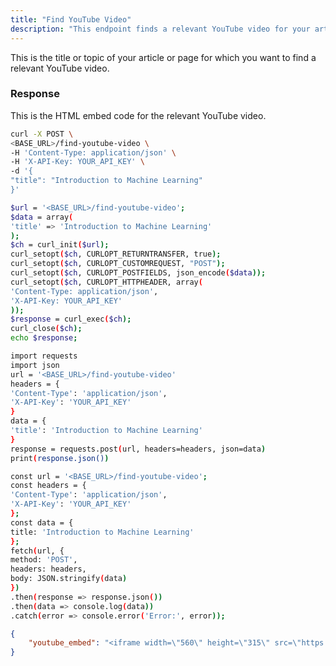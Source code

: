 ```yaml
---
title: "Find YouTube Video"
description: "This endpoint finds a relevant YouTube video for your article or page."
---
```


<ParamField body="title" type="string">
    This is the title or topic of your article or page for which you want to find a relevant YouTube video.
</ParamField>

### Response

<ResponseField name="youtube_embed" type="string">
    This is the HTML embed code for the relevant YouTube video.
</ResponseField>


<RequestExample>

```bash cURL
curl -X POST \
<BASE_URL>/find-youtube-video \
-H 'Content-Type: application/json' \
-H 'X-API-Key: YOUR_API_KEY' \
-d '{
"title": "Introduction to Machine Learning"
}'

```

```bash PHP
$url = '<BASE_URL>/find-youtube-video';
$data = array(
'title' => 'Introduction to Machine Learning'
);
$ch = curl_init($url);
curl_setopt($ch, CURLOPT_RETURNTRANSFER, true);
curl_setopt($ch, CURLOPT_CUSTOMREQUEST, "POST");
curl_setopt($ch, CURLOPT_POSTFIELDS, json_encode($data));
curl_setopt($ch, CURLOPT_HTTPHEADER, array(
'Content-Type: application/json',
'X-API-Key: YOUR_API_KEY'
));
$response = curl_exec($ch);
curl_close($ch);
echo $response;


```

```bash Python
import requests
import json
url = '<BASE_URL>/find-youtube-video'
headers = {
'Content-Type': 'application/json',
'X-API-Key': 'YOUR_API_KEY'
}
data = {
'title': 'Introduction to Machine Learning'
}
response = requests.post(url, headers=headers, json=data)
print(response.json())

```

```bash JavaScript
const url = '<BASE_URL>/find-youtube-video';
const headers = {
'Content-Type': 'application/json',
'X-API-Key': 'YOUR_API_KEY'
};
const data = {
title: 'Introduction to Machine Learning'
};
fetch(url, {
method: 'POST',
headers: headers,
body: JSON.stringify(data)
})
.then(response => response.json())
.then(data => console.log(data))
.catch(error => console.error('Error:', error));

```


</RequestExample>

<ResponseExample>

```json Example Response
{
    "youtube_embed": "<iframe width=\"560\" height=\"315\" src=\"https://www.youtube.com/embed/VIDEO_ID\" frameborder=\"0\" allow=\"autoplay; encrypted-media\" allowfullscreen></iframe>"
}
```

</ResponseExample>

&nbsp;
#
&nbsp;
#
&nbsp;